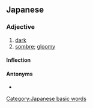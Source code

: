 ==Japanese==
{{ja-kanjitab|くら|yomi=kun}}

===Adjective===
{{ja-adj|infl=i|くらい}}

# [[dark]]
# [[sombre]]; [[gloomy]]

====Inflection====
{{ja-i|くら}}

====Antonyms====
* {{ja-r|明るい|あかるい}}

[[Category:Japanese basic words]]